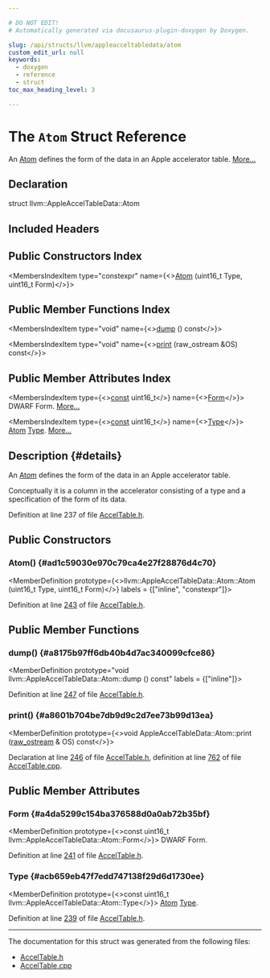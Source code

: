 ```yaml
---

# DO NOT EDIT!
# Automatically generated via docusaurus-plugin-doxygen by Doxygen.

slug: /api/structs/llvm/appleacceltabledata/atom
custom_edit_url: null
keywords:
  - doxygen
  - reference
  - struct
toc_max_heading_level: 3

---
```





# The `Atom` Struct Reference

<DoxygenPage pluginConfig={pluginConfig}>

An <a href="/docs/api/structs/llvm/appleacceltabledata/atom">Atom</a> defines the form of the data in an Apple accelerator table. <a href="#details">More...</a>

## Declaration

<CodeBlock>struct llvm::AppleAccelTableData::Atom</CodeBlock>

## Included Headers

<IncludesList>
<IncludesListItem
  filePath="llvm/CodeGen/AccelTable.h"
  permalink="/docs/api/files/include/include/llvm/include/llvm/codegen/acceltable-h"
  isLocal="true" />
</IncludesList>

## Public Constructors Index

<MembersIndex>

<MembersIndexItem
  type="constexpr"
  name={<><a href="#ad1c59030e970c79ca4e27f28876d4c70">Atom</a> (uint16&#95;t Type, uint16&#95;t Form)</>}>
</MembersIndexItem>

</MembersIndex>

## Public Member Functions Index

<MembersIndex>

<MembersIndexItem
  type="void"
  name={<><a href="#a8175b97ff6db40b4d7ac340099cfce86">dump</a> () const</>}>
</MembersIndexItem>

<MembersIndexItem
  type="void"
  name={<><a href="#a8601b704be7db9d9c2d7ee73b99d13ea">print</a> (raw&#95;ostream &amp;OS) const</>}>
</MembersIndexItem>

</MembersIndex>

## Public Member Attributes Index

<MembersIndex>

<MembersIndexItem
  type={<><a href="/docs/api/files/lib/lib/target/lib/target/aarch64/aarch64promoteconstant-cpp/#a90f8350fecae261c25be85d38b451bff">const</a> uint16&#95;t</>}
  name={<><a href="#a4da5299c154ba376588d0a0ab72b35bf">Form</a></>}>
DWARF Form. <a href="#a4da5299c154ba376588d0a0ab72b35bf">More...</a>
</MembersIndexItem>

<MembersIndexItem
  type={<><a href="/docs/api/files/lib/lib/target/lib/target/aarch64/aarch64promoteconstant-cpp/#a90f8350fecae261c25be85d38b451bff">const</a> uint16&#95;t</>}
  name={<><a href="#acb659eb47f7edd747138f29d6d1730ee">Type</a></>}>
<a href="/docs/api/structs/llvm/appleacceltabledata/atom">Atom</a> <a href="/docs/api/classes/llvm/type">Type</a>. <a href="#acb659eb47f7edd747138f29d6d1730ee">More...</a>
</MembersIndexItem>

</MembersIndex>

## Description {#details}

An <a href="/docs/api/structs/llvm/appleacceltabledata/atom">Atom</a> defines the form of the data in an Apple accelerator table.

Conceptually it is a column in the accelerator consisting of a type and a specification of the form of its data.

Definition at line 237 of file <a href="/docs/api/files/include/include/llvm/include/llvm/codegen/acceltable-h">AccelTable.h</a>.

<SectionDefinition>

## Public Constructors

### Atom() {#ad1c59030e970c79ca4e27f28876d4c70}

<MemberDefinition
  prototype={<>llvm::AppleAccelTableData::Atom::Atom (uint16&#95;t Type, uint16&#95;t Form)</>}
  labels = {["inline", "constexpr"]}>

Definition at line <a href="/docs/api/files/include/include/llvm/include/llvm/codegen/acceltable-h/#l00243">243</a> of file <a href="/docs/api/files/include/include/llvm/include/llvm/codegen/acceltable-h">AccelTable.h</a>.
</MemberDefinition>

</SectionDefinition>

<SectionDefinition>

## Public Member Functions

### dump() {#a8175b97ff6db40b4d7ac340099cfce86}

<MemberDefinition
  prototype="void llvm::AppleAccelTableData::Atom::dump () const"
  labels = {["inline"]}>

Definition at line <a href="/docs/api/files/include/include/llvm/include/llvm/codegen/acceltable-h/#l00247">247</a> of file <a href="/docs/api/files/include/include/llvm/include/llvm/codegen/acceltable-h">AccelTable.h</a>.
</MemberDefinition>

### print() {#a8601b704be7db9d9c2d7ee73b99d13ea}

<MemberDefinition
  prototype={<>void AppleAccelTableData::Atom::print (<a href="/docs/api/classes/llvm/raw-ostream">raw&#95;ostream</a> &amp; OS) const</>}>

Declaration at line <a href="/docs/api/files/include/include/llvm/include/llvm/codegen/acceltable-h/#l00246">246</a> of file <a href="/docs/api/files/include/include/llvm/include/llvm/codegen/acceltable-h">AccelTable.h</a>, definition at line <a href="/docs/api/files/lib/lib/codegen/lib/codegen/asmprinter/acceltable-cpp/#l00762">762</a> of file <a href="/docs/api/files/lib/lib/codegen/lib/codegen/asmprinter/acceltable-cpp">AccelTable.cpp</a>.
</MemberDefinition>

</SectionDefinition>

<SectionDefinition>

## Public Member Attributes

### Form {#a4da5299c154ba376588d0a0ab72b35bf}

<MemberDefinition
  prototype={<>const uint16&#95;t llvm::AppleAccelTableData::Atom::Form</>}>
DWARF Form.

Definition at line <a href="/docs/api/files/include/include/llvm/include/llvm/codegen/acceltable-h/#l00241">241</a> of file <a href="/docs/api/files/include/include/llvm/include/llvm/codegen/acceltable-h">AccelTable.h</a>.
</MemberDefinition>

### Type {#acb659eb47f7edd747138f29d6d1730ee}

<MemberDefinition
  prototype={<>const uint16&#95;t llvm::AppleAccelTableData::Atom::Type</>}>
<a href="/docs/api/structs/llvm/appleacceltabledata/atom">Atom</a> <a href="/docs/api/classes/llvm/type">Type</a>.

Definition at line <a href="/docs/api/files/include/include/llvm/include/llvm/codegen/acceltable-h/#l00239">239</a> of file <a href="/docs/api/files/include/include/llvm/include/llvm/codegen/acceltable-h">AccelTable.h</a>.
</MemberDefinition>

</SectionDefinition>

<hr/>

The documentation for this struct was generated from the following files:

<ul>
<li><a href="/docs/api/files/include/include/llvm/include/llvm/codegen/acceltable-h">AccelTable.h</a></li>
<li><a href="/docs/api/files/lib/lib/codegen/lib/codegen/asmprinter/acceltable-cpp">AccelTable.cpp</a></li>
</ul>

</DoxygenPage>
